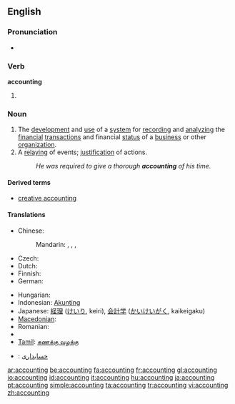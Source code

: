 ==English==

===Pronunciation===
* {{IPA|/əˈkaʊntɪŋ/}}

===Verb===
'''accounting'''

# {{present participle of|account}}

===Noun===
{{wikipedia}}
{{en-noun|-}}

# The [[development]] and [[use]] of a [[system]] for [[record]]ing and [[analyze|analyzing]] the [[financial]] [[transaction]]s and financial [[status]] of a [[business]] or other [[organization]].
# A [[relay]]ing of events; [[justification]] of actions.
#: ''He was required to give a thorough '''accounting''' of his time.''

====Derived terms====
{{rel-top3|Terms derived from the noun "accounting"}}
* [[creative accounting]]
{{rel-mid3}}
{{rel-mid3}}
{{rel-bottom}}

====Translations====
{{trans-top|development and maintenance of system for recording and analyzing financial transactions}}
* Chinese:
*: Mandarin: {{t|zh|會計|sc=Hani}}, {{t|zh|会计|tr=kuàijì|sc=Hani}}, {{t|zh|會計學|sc=Hani}}, {{t|zh|会计学|tr=kuàijìxué|sc=Hani}}
* Czech: {{t-|cs|účetnictví|n}}
* Dutch: {{t+|nl|boekhouding|f}}
* Finnish: {{t-|fi|kirjanpito}}
* German: {{t-|de|Buchhaltung|f}}
{{trans-mid}}
* Hungarian: {{t+|hu|könyvelés}}
* Indonesian: [[Akunting]]
* Japanese: [[経理]] ([[けいり]], keiri), [[会計学]] ([[かいけいがく]], kaikeigaku)
* [[Macedonian]]: {{t|mk|сметководство|n|tr=smetkovódstvo}}
* Romanian: {{t|ro|contabilitate|f}}
* {{trreq|Russian}}
* [[Tamil]]: [[கணக்கு வழக்கு]]
{{trans-bottom}}

{{checktrans-top}}
* {{ttbc|Persian}}: [[حسابداری]]
{{checktrans-mid}}
{{checktrans-bottom}}

[[ar:accounting]]
[[be:accounting]]
[[fa:accounting]]
[[fr:accounting]]
[[gl:accounting]]
[[io:accounting]]
[[id:accounting]]
[[it:accounting]]
[[hu:accounting]]
[[ja:accounting]]
[[pt:accounting]]
[[simple:accounting]]
[[ta:accounting]]
[[tr:accounting]]
[[vi:accounting]]
[[zh:accounting]]